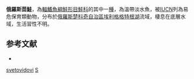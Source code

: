 {{Speciesbox
| genus = Salvethymus
| species = svetovidovi
| authority = [[Chereshnev|Chereshnev]] & [[Skopets|Skopets]], 1990
| status = VU
| status_system = IUCN3.1
}}

'''俄羅斯茴鮭'''，為[[輻鰭魚綱|輻鰭魚綱]][[鮭形目|鮭形目]][[鮭科|鮭科]]的其中一[[種|種]]，為溫帶淡水魚，被[[IUCN|IUCN]]列為易危保育類動物，分布於[[俄羅斯|俄羅斯]][[楚科奇自治區|楚科奇自治區]][[埃利格格特根湖|埃利格格特根湖]]流域，棲息在底層水域，生活習性不明。

== 参考文献 ==
*{{FishBase_species|genus=Salvethymus|species=svetovidovi|year=2015|month=10}}

{{taxonbar}}

[[Category:茴鮭屬|svetovidovi]]
[[Category:1990年描述的魚類|S]]